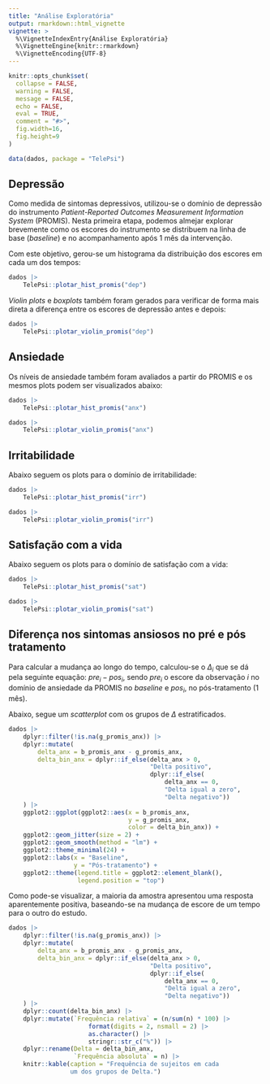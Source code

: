 ```yaml
---
title: "Análise Exploratória"
output: rmarkdown::html_vignette
vignette: >
  %\VignetteIndexEntry{Análise Exploratória}
  %\VignetteEngine{knitr::rmarkdown}
  %\VignetteEncoding{UTF-8}
---
```


```r
knitr::opts_chunk$set(
  collapse = FALSE,
  warning = FALSE,
  message = FALSE,
  echo = FALSE,
  eval = TRUE,
  comment = "#>",
  fig.width=16,
  fig.height=9
)
```

```r
data(dados, package = "TelePsi")
```

## Depressão

Como medida de sintomas depressivos, utilizou-se o domínio de
depressão do instrumento
*Patient-Reported Outcomes Measurement Information System*
(PROMIS). Nesta primeira etapa, podemos almejar explorar
brevemente como os escores do instrumento se distribuem na
linha de base (*baseline*) e no acompanhamento após 1 mês da
intervenção.

Com este objetivo, gerou-se um histograma da distribuição dos
escores em cada um dos tempos:

```r
dados |> 
    TelePsi::plotar_hist_promis("dep")
```

*Violin plots* e *boxplots* também foram gerados para verificar
de forma mais direta a diferença entre os escores de depressão
antes e depois:

```r
dados |> 
    TelePsi::plotar_violin_promis("dep")
```

## Ansiedade

Os níveis de ansiedade também foram avaliados a partir do
PROMIS e os mesmos plots podem ser visualizados abaixo:

```r
dados |> 
    TelePsi::plotar_hist_promis("anx")

dados |> 
    TelePsi::plotar_violin_promis("anx")
```

## Irritabilidade

Abaixo seguem os plots para o domínio de irritabilidade:

```r
dados |> 
    TelePsi::plotar_hist_promis("irr")

dados |> 
    TelePsi::plotar_violin_promis("irr")
```

## Satisfação com a vida

Abaixo seguem os plots para o domínio de satisfação com a vida:

```r
dados |> 
    TelePsi::plotar_hist_promis("sat")

dados |> 
    TelePsi::plotar_violin_promis("sat")
```

## Diferença nos sintomas ansiosos no pré e pós tratamento

Para calcular a mudança ao longo do tempo, calculou-se o
$\Delta_i$ que se dá pela seguinte equação: $pre_i - pos_i$,
sendo $pre_i$ o escore da observação $i$ no domínio de ansiedade
da PROMIS no *baseline* e $pos_i$, no pós-tratamento (1 mês).

Abaixo, segue um *scatterplot* com os grupos de $\Delta$
estratificados.

```r
dados |> 
    dplyr::filter(!is.na(g_promis_anx)) |> 
    dplyr::mutate(
        delta_anx = b_promis_anx - g_promis_anx,
        delta_bin_anx = dplyr::if_else(delta_anx > 0,
                                       "Delta positivo",
                                       dplyr::if_else(
                                           delta_anx == 0,
                                           "Delta igual a zero",
                                           "Delta negativo"))
    ) |> 
    ggplot2::ggplot(ggplot2::aes(x = b_promis_anx,
                                 y = g_promis_anx,
                                 color = delta_bin_anx)) +
    ggplot2::geom_jitter(size = 2) +
    ggplot2::geom_smooth(method = "lm") +
    ggplot2::theme_minimal(24) +
    ggplot2::labs(x = "Baseline",
                  y = "Pós-tratamento") +
    ggplot2::theme(legend.title = ggplot2::element_blank(),
                   legend.position = "top")
```

Como pode-se visualizar, a maioria da amostra apresentou uma
resposta aparentemente positiva, baseando-se na mudança de escore
de um tempo para o outro do estudo.

```r
dados |> 
    dplyr::filter(!is.na(g_promis_anx)) |> 
    dplyr::mutate(
        delta_anx = b_promis_anx - g_promis_anx,
        delta_bin_anx = dplyr::if_else(delta_anx > 0,
                                       "Delta positivo",
                                       dplyr::if_else(
                                           delta_anx == 0,
                                           "Delta igual a zero",
                                           "Delta negativo"))
    ) |> 
    dplyr::count(delta_bin_anx) |> 
    dplyr::mutate(`Frequência relativa` = (n/sum(n) * 100) |> 
                      format(digits = 2, nsmall = 2) |> 
                      as.character() |> 
                      stringr::str_c("%")) |> 
    dplyr::rename(Delta = delta_bin_anx,
                  `Frequência absoluta` = n) |> 
    knitr::kable(caption = "Frequência de sujeitos em cada
                 um dos grupos de Delta.")
```


